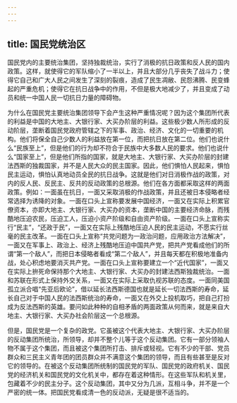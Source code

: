 ```yaml
---
---
---
```

title: 国民党统治区
---




国民党内的主要统治集团，坚持独裁统治，实行了消极的抗日政策和反人民的国内政策。这样，就使得它的军队缩小了一半以上，并且大部分几乎丧失了战斗力；使得它自己和广大人民之间发生了深刻的裂痕，造成了民生凋敝、民怨沸腾、民变蜂起的严重危机；使得它在抗日战争中的作用，不但是极大地减少了，并且变成了动员和统一中国人民一切抗日力量的障碍物。

为什么在国民党主要统治集团领导下会产生这种严重情况呢？因为这个集团所代表的利益是中国的大地主、大银行家、大买办阶层的利益。这些极少数人所形成的反动阶层，垄断着国民党政府管辖之下的军事、政治、经济、文化的一切重要的机构。他们将保全自己少数人的利益放在第一位，而把抗日放在第二位。他们也说什么“民族至上”，但是他们的行为却不符合于民族中大多数人民的要求。他们也说什么“国家至上”，但是他们所指的国家，就是大地主、大银行家、大买办阶层的封建法西斯的独裁国家，并不是人民大众的民主国家。因此，他们惧怕人民起来，惧怕民主运动，惧怕认真地动员全民的抗日战争。这就是他们对日消极作战的政策，对内的反人民、反民主、反共的反动政策的总根源。他们在各方面都采取这样的两面政策。例如：一面虽在抗日，一面又采取消极的作战政策，并且还被日本侵略者经常选择为诱降的对象。一面在口头上宣称要发展中国经济，一面又在实际上积累官僚资本，亦即大地主、大银行家、大买办的资本，垄断中国的主要经济命脉，而残酷地压迫农民，压迫工人，压迫小资产阶级和自由资产阶级。一面在口头上宣称实行“民主”，“还政于民”，一面又在实际上残酷地压迫人民的民主运动，不愿实行丝毫的民主改革。一面在口头上宣称“共党问题为一政治问题，应用政治方法解决”，一面又在军事上、政治上、经济上残酷地压迫中国共产党，把共产党看成他们的所谓“第一个敌人”，而把日本侵略者看成“第二个敌人”，并且每天都在积极地准备内战，处心积虑地要消灭共产党。一面在口头上宣称要建立一个“近代国家”，一面又在实际上拚死命保持那个大地主、大银行家、大买办的封建法西斯独裁统治。一面和苏联在形式上保持外交关系，一面又在实际上采取仇视苏联的态度。一面同美国孤立派合唱“先亚后欧论”，借以延长法西斯德国也就是延长一切法西斯的寿命，延长自己对于中国人民的法西斯统治的寿命，一面又在外交上投机取巧，把自己打扮成为反法西斯的英雄。要问如此种种的自相矛盾的两面政策从何而来，就是来自大地主、大银行家、大买办社会阶层这一个总根源。

但是，国民党是一个复杂的政党。它虽被这个代表大地主、大银行家、大买办阶层的反动集团所统治，所领导，却并不整个儿等于这个反动集团。它有一部分领袖人物不属于这个集团，而且被这个集团所打击、排斥或轻视。它有不少的干部、党员群众和三民主义青年团的团员群众并不满意这个集团的领导，而且有些甚至是反对它的领导的。在被这个反动集团所统制的国民党的军队、国民党的政府机关、国民党的经济机关和国民党的文化机关中，都存在着这种情形。在这些军队和机关里，包藏着不少的民主分子。这个反动集团，其中又分为几派，互相斗争，并不是一个严密的统一体。把国民党看成清一色的反动派，无疑是很不适当的。